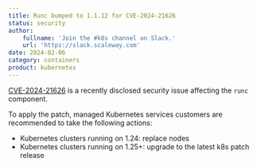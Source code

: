 ```yaml
---
title: Runc bumped to 1.1.12 for CVE-2024-21626
status: security
author:
    fullname: 'Join the #k8s channel on Slack.'
    url: 'https://slack.scaleway.com'
date: 2024-02-06
category: containers
product: kubernetes
---
```


[CVE-2024-21626](https://snyk.io/blog/leaky-vessels-docker-runc-container-breakout-vulnerabilities/) is a recently disclosed security issue affecting the `runc` component.

To apply the patch, managed Kubernetes services customers are recommended to take the following actions:
 
- Kubernetes clusters running on 1.24: replace nodes
- Kubernetes clusters running on 1.25+: upgrade to the latest k8s patch release

